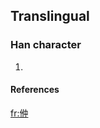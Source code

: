 ==Translingual==

===Han character===
{{Han char|rn=9|rad=人|as=06|sn=8|four=|canj=人人中 (OOL)}}

# {{defn|Han}}

====References====
{{Han ref|kx=0102.291|dkj=|dj=|hdz=|uh=3456|ud=13398|bh=|bd=}}



[[fr:㑖]]